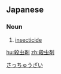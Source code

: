 ==Japanese==
{{ja-kanjitab|さつ|ちゅう|ざい|k1=さっ|yomi=o}}

===Noun===
{{ja-noun|さっちゅうざい}}

# [[insecticide]]

[[Category:ja:Death|さっちゅうざい]]

[[hu:殺虫剤]]
[[zh:殺虫剤]]